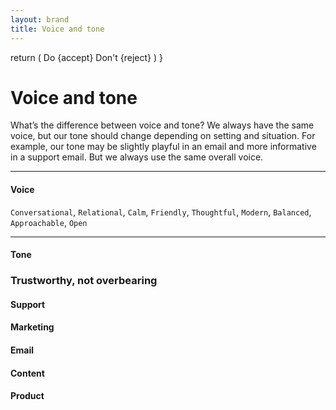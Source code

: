 ```yaml
---
layout: brand
title: Voice and tone
---
```



  return (
    <Grid mt="2rem">
      <Col span={[6]} color="green_700">
        <Heading as="h5" mb="1rem">
          Do
        </Heading>
        {accept}
      </Col>
      <Col span={[6]} color="red_500">
        <Heading as="h5" mb="1rem">
          Don't
        </Heading>
        {reject}
      </Col>
    </Grid>
  )
}

# Voice and tone

What’s the difference between voice and tone? We always have the same voice, but our tone should change depending on setting and situation. For example, our tone may be slightly playful in an email and more informative in a support email. But we always use the same overall voice.

---

#### Voice

`Conversational`, `Relational`, `Calm`, `Friendly`, `Thoughtful`, `Modern`, `Balanced`, `Approachable`, `Open`

---

#### Tone

### Trustworthy, not overbearing

#### Support

<LangExample
  accept="Please let me know if you have any trouble with this."
  reject="I’ll reach out again in a couple hours to make sure this is working."
/>

#### Marketing

<LangExample
  accept="We send rent reminders so you don’t have to."
  reject="Worried about tenants being late on rent? We’ll be the bad guy for you."
/>

#### Email

<LangExample
  accept="We’ll make sure your bank account information is safe."
  reject="We’ll never let anyone get to your bank account information."
/>

#### Content

<LangExample
  accept="To set your rent price, we recommend checking similar units in your market."
  reject="You must use our rent report to set your rent price."
/>

#### Product

<LangExample
  accept="We post your listing to the following sites."
  reject="If you don’t get enough applicants, we’ll intervene."
/>

